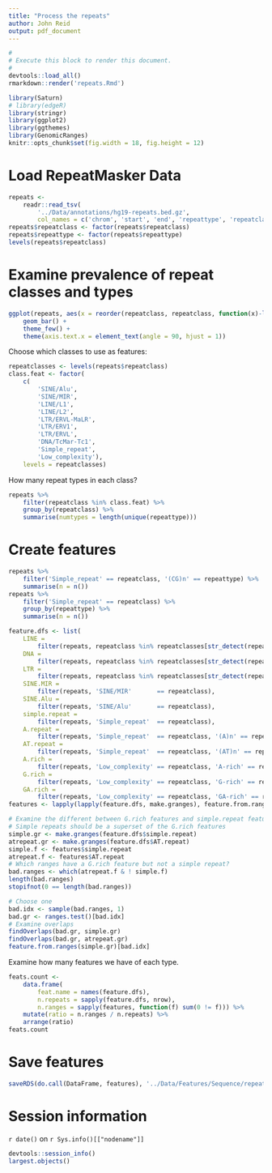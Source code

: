 ```yaml
---
title: "Process the repeats"
author: John Reid
output: pdf_document
---
```


```r
#
# Execute this block to render this document.
#
devtools::load_all()
rmarkdown::render('repeats.Rmd')
```

```r
library(Saturn)
# library(edgeR)
library(stringr)
library(ggplot2)
library(ggthemes)
library(GenomicRanges)
knitr::opts_chunk$set(fig.width = 18, fig.height = 12)
```


# Load RepeatMasker Data

```r
repeats <-
    readr::read_tsv(
        '../Data/annotations/hg19-repeats.bed.gz',
        col_names = c('chrom', 'start', 'end', 'repeattype', 'repeatclass'))
repeats$repeatclass <- factor(repeats$repeatclass)
repeats$repeattype <- factor(repeats$repeattype)
levels(repeats$repeatclass)
```


# Examine prevalence of repeat classes and types

```r
ggplot(repeats, aes(x = reorder(repeatclass, repeatclass, function(x)-length(x)))) +
    geom_bar() +
    theme_few() +
    theme(axis.text.x = element_text(angle = 90, hjust = 1))
```

Choose which classes to use as features:
```r
repeatclasses <- levels(repeats$repeatclass)
class.feat <- factor(
    c(
        'SINE/Alu',
        'SINE/MIR',
        'LINE/L1',
        'LINE/L2',
        'LTR/ERVL-MaLR',
        'LTR/ERV1',
        'LTR/ERVL',
        'DNA/TcMar-Tc1',
        'Simple_repeat',
        'Low_complexity'),
    levels = repeatclasses)
```

How many repeat types in each class?
```r
repeats %>%
    filter(repeatclass %in% class.feat) %>%
    group_by(repeatclass) %>%
    summarise(numtypes = length(unique(repeattype)))
```


# Create features

```r
repeats %>%
    filter('Simple_repeat' == repeatclass, '(CG)n' == repeattype) %>%
    summarise(n = n())
repeats %>%
    filter('Simple_repeat' == repeatclass) %>%
    group_by(repeattype) %>%
    summarise(n = n())
```

```r
feature.dfs <- list(
    LINE =
        filter(repeats, repeatclass %in% repeatclasses[str_detect(repeatclasses, 'LINE')]),
    DNA =
        filter(repeats, repeatclass %in% repeatclasses[str_detect(repeatclasses, 'DNA')]),
    LTR =
        filter(repeats, repeatclass %in% repeatclasses[str_detect(repeatclasses, 'LTR')]),
    SINE.MIR =
        filter(repeats, 'SINE/MIR'       == repeatclass),
    SINE.Alu =
        filter(repeats, 'SINE/Alu'       == repeatclass),
    simple.repeat =
        filter(repeats, 'Simple_repeat'  == repeatclass),
    A.repeat =
        filter(repeats, 'Simple_repeat'  == repeatclass, '(A)n' == repeattype  | '(T)n' == repeattype),
    AT.repeat =
        filter(repeats, 'Simple_repeat'  == repeatclass, '(AT)n' == repeattype | '(TA)n' == repeattype),
    A.rich =
        filter(repeats, 'Low_complexity' == repeatclass, 'A-rich' == repeattype),
    G.rich =
        filter(repeats, 'Low_complexity' == repeatclass, 'G-rich' == repeattype),
    GA.rich =
        filter(repeats, 'Low_complexity' == repeatclass, 'GA-rich' == repeattype))
features <- lapply(lapply(feature.dfs, make.granges), feature.from.ranges)
```

```r
# Examine the different between G.rich features and simple.repeat features
# Simple repeats should be a superset of the G.rich features
simple.gr <- make.granges(feature.dfs$simple.repeat)
atrepeat.gr <- make.granges(feature.dfs$AT.repeat)
simple.f <- features$simple.repeat
atrepeat.f <- features$AT.repeat
# Which ranges have a G.rich feature but not a simple repeat?
bad.ranges <- which(atrepeat.f & ! simple.f)
length(bad.ranges)
stopifnot(0 == length(bad.ranges))

# Choose one
bad.idx <- sample(bad.ranges, 1)
bad.gr <- ranges.test()[bad.idx]
# Examine overlaps
findOverlaps(bad.gr, simple.gr)
findOverlaps(bad.gr, atrepeat.gr)
feature.from.ranges(simple.gr)[bad.idx]
```

Examine how many features we have of each type.
```r
feats.count <-
    data.frame(
        feat.name = names(feature.dfs),
        n.repeats = sapply(feature.dfs, nrow),
        n.ranges = sapply(features, function(f) sum(0 != f))) %>%
    mutate(ratio = n.ranges / n.repeats) %>%
    arrange(ratio)
feats.count
```


# Save features

```r
saveRDS(do.call(DataFrame, features), '../Data/Features/Sequence/repeats.rds')
```


# Session information

`r date()` on `r Sys.info()[["nodename"]]`
```r
devtools::session_info()
largest.objects()
```
